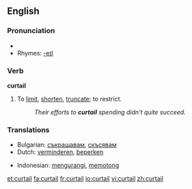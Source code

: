 ==English==
===Pronunciation===
*{{audio|en-us-curtail.ogg|Audio (US)}}
*Rhymes: [[Rhymes:English:-eɪl|-eɪl]]

===Verb===
'''curtail'''
#To [[limit]], [[shorten]], [[truncate]]; to restrict.
#:''Their efforts to '''curtail''' spending didn't quite succeed.''

===Translations===
{{top}}
*Bulgarian: [[съкращавам]], [[скъсявам]]
*Dutch: [[verminderen]], [[beperken]]
{{mid}}
*Indonesian: [[kurang|mengurangi]], [[potong|memotong]]
{{bottom}}



[[et:curtail]]
[[fa:curtail]]
[[fr:curtail]]
[[io:curtail]]
[[vi:curtail]]
[[zh:curtail]]